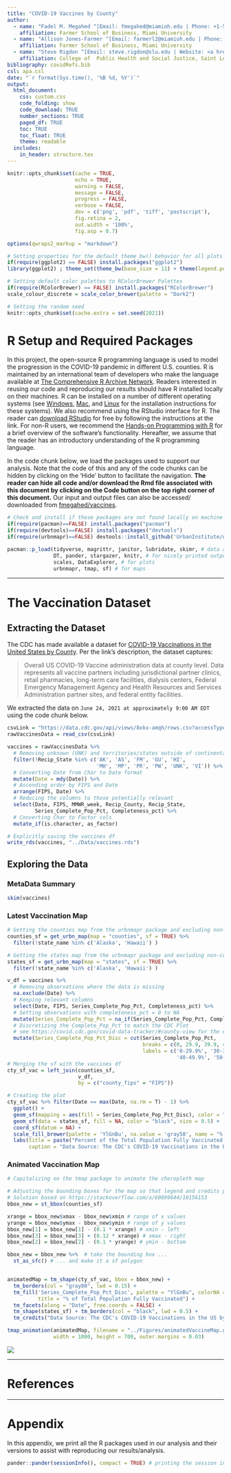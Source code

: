 ```yaml
---
title: "COVID-19 Vaccines by County"
author:
  - name: "Fadel M. Megahed ^[Email: fmegahed@miamioh.edu | Phone: +1-513-529-4185 | Website: <a href=\"https://miamioh.edu/fsb/directory/?up=/directory/megahefm\">Miami University Official</a>]"
    affiliation: Farmer School of Business, Miami University
  - name: "Allison Jones-Farmer ^[Email: farmerl2@miamioh.edu | Phone: +1-513-529-4823 | Website: <a href=\"https://miamioh.edu/fsb/directory/?up=/directory/farmerl2\">Miami University Official</a>]"
    affiliation: Farmer School of Business, Miami University
  - name: "Steve Rigdon ^[Email: steve.rigdon@slu.edu | Website: <a href=\"https://www.slu.edu/public-health-social-justice/faculty/rigdon-steven.php\">Saint Louis University Official</a>]"
    affiliation: College of  Public Health and Social Justice, Saint Louis University
bibliography: covidRefs.bib
csl: apa.csl
date: "`r format(Sys.time(), '%B %d, %Y')`"
output: 
  html_document:
    css: custom.css
    code_folding: show
    code_download: TRUE
    number_sections: TRUE
    paged_df: TRUE
    toc: TRUE
    toc_float: TRUE
    theme: readable
  includes:
    in_header: structure.tex
---
```


```r
knitr::opts_chunk$set(cache = TRUE,
                      echo = TRUE,
                      warning = FALSE,
                      message = FALSE,
                      progress = FALSE, 
                      verbose = FALSE,
                      dev = c('png', 'pdf', 'tiff', 'postscript'),
                      fig.retina = 2,
                      out.width = '100%',
                      fig.asp = 0.7)

options(qwraps2_markup = "markdown")

# Setting properties for the default theme_bw() behavior for all plots
if(require(ggplot2) == FALSE) install.packages("ggplot2")
library(ggplot2) ; theme_set(theme_bw(base_size = 11) + theme(legend.position = 'top')) 

# Setting default color palettes to RColorBrewer Palettes
if(require(RColorBrewer) == FALSE) install.packages("RColorBrewer")
scale_colour_discrete = scale_color_brewer(palette = "Dark2")

# Setting the random seed
knitr::opts_chunk$set(cache.extra = set.seed(2021))

```


# R Setup and Required Packages
In this project, the open-source R programming language is used to model the progression in the COVID-19 pandemic in different U.S. counties. R is maintained by an international team of developers who make the language available at [The Comprehensive R Archive Network](https://cran.r-project.org/). Readers interested in reusing our code and reproducing our results should have R installed locally on their machines. R can be installed on a number of different operating systems (see [Windows](https://cran.r-project.org/bin/windows/), [Mac](https://cran.r-project.org/bin/macosx/), and [Linux](https://cran.r-project.org/bin/linux/) for the installation instructions for these systems). We also recommend using the RStudio interface for R. The reader can [download RStudio](http://www.rstudio.com/ide) for free by following the instructions at the link. For non-R users, we recommend the [Hands-on Programming with R](https://rstudio-education.github.io/hopr/packages.html) for a brief overview of the software's functionality. Hereafter, we assume that the reader has an introductory understanding of the R programming language.

In the code chunk below, we load the packages used to support our analysis. Note that the code of this and any of the code chunks can be hidden by clicking on the 'Hide' button to facilitate the navigation. **The reader can hide all code and/or download the Rmd file associated with this document by clicking on the Code button on the top right corner of this document.** Our input and output files can also be accessed/ downloaded from [fmegahed/vaccines](https://github.com/fmegahed/vaccines).


```r
# Check and install if these packages are not found locally on machine
if(require(pacman)==FALSE) install.packages("pacman")
if(require(devtools)==FALSE) install.packages("devtools")
if(require(urbnmapr)==FALSE) devtools::install_github('UrbanInstitute/urbnmapr')

pacman::p_load(tidyverse, magrittr, janitor, lubridate, skimr, # data analysis packages
               DT, pander, stargazer, knitr, # for nicely printed outputs
               scales, DataExplorer, # for plots
               urbnmapr, tmap, sf) # for maps
```



---

# The Vaccination Dataset

## Extracting the Dataset

The CDC has made available a dataset for [COVID-19 Vaccinations in the United States by County](https://data.cdc.gov/Vaccinations/COVID-19-Vaccinations-in-the-United-States-County/8xkx-amqh). Per the link's description, the dataset captures:  

> Overall US COVID-19 Vaccine administration data at county level. Data represents all vaccine partners including jurisdictional partner clinics, retail pharmacies, long-term care facilities, dialysis centers, Federal Emergency Management Agency and Health Resources and Services Administration partner sites, and federal entity facilities. 


We extracted the data on `June 24, 2021 at approximately 9:00 AM EDT` using the code chunk below.

```r
csvLink = "https://data.cdc.gov/api/views/8xkx-amqh/rows.csv?accessType=DOWNLOAD"
rawVaccinesData = read_csv(csvLink)

vaccines = rawVaccinesData %>% 
  # Removing unknown (UNK) and territories/states outside of continental US
  filter(!Recip_State %in% c('AK', 'AS', 'FM', 'GU', 'HI', 
                             'MH', 'MP', 'PR', 'PW', 'UNK', 'VI')) %>% 
  # Converting Date from Char to Date format
  mutate(Date = mdy(Date)) %>% 
  # Ascending order by FIPS and Date
  arrange(FIPS, Date) %>% 
  # Reducing the columns to those potentially relevant
  select(Date, FIPS, MMWR_week, Recip_County, Recip_State,
         Series_Complete_Pop_Pct, Completeness_pct) %>% 
  # Converting Char to Factor cols  
  mutate_if(is.character, as_factor)

# Explicitly saving the vaccines df
write_rds(vaccines, "../Data/vaccines.rds")
```

## Exploring the Data {.tabset .tabset-fade .tabset-pills}


### MetaData Summary {-}

```r
skim(vaccines) 
```

### Latest Vaccination Map {-}

```r
# Getting the counties map from the urbnmapr package and excluding non-continental US
counties_sf = get_urbn_map(map = "counties", sf = TRUE) %>% 
  filter(!state_name %in% c('Alaska', 'Hawaii') )

# Getting the states map from the urbnmapr package and excluding non-continental US
states_sf = get_urbn_map(map = "states", sf = TRUE) %>% 
  filter(!state_name %in% c('Alaska', 'Hawaii') )

v_df = vaccines %>% 
  # Removing observations where the data is missing
  na.exclude(Date) %>% 
  # Keeping relevant columns
  select(Date, FIPS, Series_Complete_Pop_Pct, Completeness_pct) %>% 
  # Setting observations with completeness_pct = 0 to NA
  mutate(Series_Complete_Pop_Pct = na_if(Series_Complete_Pop_Pct, Completeness_pct == 0)) %>% 
  # Discretizing the Complete_Pop_Pct to match the CDC Plot
  # see https://covid.cdc.gov/covid-data-tracker/#county-view for the example
  mutate(Series_Complete_Pop_Pct_Disc = cut(Series_Complete_Pop_Pct,
                                            breaks = c(0, 29.9, 39.9, 49.9, 69.9, 100),
                                            labels = c('0-29.9%', '30-39.9%',
                                                       '40-49.9%', '50-69.9%', '70%+') ) )
# Merging the sf with the vaccines df
cty_sf_vac = left_join(counties_sf,
                       v_df,
                       by = c("county_fips" = "FIPS"))

# Creating the plot
cty_sf_vac %>% filter(Date == max(Date, na.rm = T) - 1) %>% 
  ggplot() +
  geom_sf(mapping = aes(fill = Series_Complete_Pop_Pct_Disc), color = "gray80", size = 0.15) +
  geom_sf(data = states_sf, fill = NA, color = "black", size = 0.5) +
  coord_sf(datum = NA) + 
  scale_fill_brewer(palette = 'YlGnBu', na.value = 'gray50', name = "% of Total Population Fully Vaccinated") +
  labs(title = paste("Percent of the Total Population Fully Vaccinated as of", max(v_df$Date, na.rm = T) - 1),
       caption = "Data Source: The CDC's COVID-19 Vaccinations in the US by County Dataset")


```


### Animated Vaccination Map {-}

```r
# Capitalizing on the tmap package to animate the choropleth map

# Adjusting the bounding boxes for the map so that legend and credits print nicely
# Solution based on https://stackoverflow.com/a/60899644/10156153
bbox_new = st_bbox(counties_sf)

xrange = bbox_new$xmax - bbox_new$xmin # range of x values
yrange = bbox_new$ymax - bbox_new$ymin # range of y values
bbox_new[1] = bbox_new[1] - (0.1 * xrange) # xmin - left
bbox_new[3] = bbox_new[3] + (0.12 * xrange) # xmax - right
bbox_new[2] = bbox_new[2] - (0.1 * yrange) # ymin - bottom

bbox_new = bbox_new %>%  # take the bounding box ...
  st_as_sfc() # ... and make it a sf polygon


animatedMap = tm_shape(cty_sf_vac, bbox = bbox_new) +
  tm_borders(col = "gray80", lwd = 0.15) +
  tm_fill('Series_Complete_Pop_Pct_Disc', palette = "YlGnBu", colorNA = "gray50",
          title = "% of Total Population Fully Vaccinated") +
  tm_facets(along = "Date", free.coords = FALSE) +
  tm_shape(states_sf) + tm_borders(col = "black", lwd = 0.5) +
  tm_credits("Data Source: The CDC's COVID-19 Vaccinations in the US by County Dataset \t")

tmap_animation(animatedMap, filename = "../Figures/animatedVaccineMap.gif", fps = 2.5,
               width = 1000, height = 700, outer.margins = 0.03)
```


![](../Figures/animatedVaccineMap.gif)


---

# References
<div id="refs"></div>


---


# Appendix
In this appendix, we print all the R packages used in our analysis and their versions to assist with reproducing our results/analysis.

```r
pander::pander(sessionInfo(), compact = TRUE) # printing the session info
```